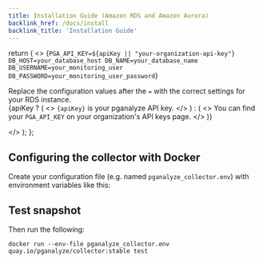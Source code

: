 ```yaml
---
title: Installation Guide (Amazon RDS and Amazon Aurora)
backlink_href: /docs/install
backlink_title: 'Installation Guide'
---
```


  return (
    <>
      <CodeBlock>
        {`PGA_API_KEY=${apiKey || "your-organization-api-key"}
DB_HOST=your_database_host
DB_NAME=your_database_name
DB_USERNAME=your_monitoring_user
DB_PASSWORD=your_monitoring_user_password`}
      </CodeBlock>
      <p>
        Replace the configuration values after the <code>=</code> with the
        correct settings for your RDS instance.
        <br />
        {apiKey ? (
          <>
            <code>{apiKey}</code> is your pganalyze API key.
          </>
        ) : (
          <>
            You can find your <code>PGA_API_KEY</code> on your
            organization&apos;s API keys page.
          </>
        )}
      </p>
    </>
  );
};

## Configuring the collector with Docker

Create your configuration file (e.g. named `pganalyze_collector.env`) with environment variables like this:

<CollectorDotEnv apiKey={props.apiKey} />

## Test snapshot

Then run the following:

```
docker run --env-file pganalyze_collector.env quay.io/pganalyze/collector:stable test
```
